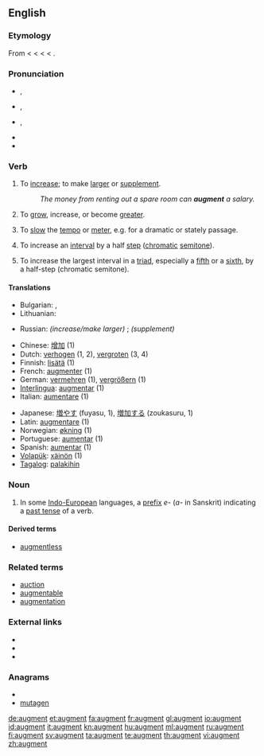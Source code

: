 {{wikipedia|dab=augment}}
==English==

===Etymology===
<!--(verb)-->From {{etyl|enm}} < {{etyl|fro}} {{term|lang=fro|augmenter}} < {{etyl|LL.}} {{term|lang=la|augmentare||to increase}} < {{etyl|la}} {{term|lang=la|augmentum||an increase, growth}} < {{term|lang=la|augere||to increase}}.

===Pronunciation===
* {{a|UK}} {{IPA|/ɔːɡˈmɛnt/}}, {{SAMPA|/O:g"mEnt/}}
* {{a|US|cot-caught}} {{IPA|/ɑɡˈmɛnt/}}, {{SAMPA|/Ag"mEnt/}}
* {{a|US}} {{enPR|ôg-mĕntʹ}} {{IPA|/ɔɡˈmɛnt/}}, {{SAMPA|/Og"mEnt/}}
*: {{audio|en-us-augment.ogg|Audio (US)}}
* {{rhymes|ɛnt}}
* {{hyphenation|aug|ment}}

===Verb===
{{en-verb}}

# {{transitive}} To [[increase]]; to make [[large]]r or [[supplement]].
#: ''The money from renting out a spare room can '''augment''' a salary.''
# {{reflexive}} To [[grow]], increase, or become [[greater]].
# {{music}} To [[slow]] the [[tempo]] or [[meter]], e.g. for a dramatic or stately passage.
# {{music}} To increase an [[interval]] by a half [[step]] ([[chromatic]] [[semitone]]).
# {{music}} To increase the largest interval in a [[triad]], especially a [[fifth]] or a [[sixth]], by a half-step (chromatic semitone).

====Translations====
{{trans-top|to increase, make larger or supplement}}
* Bulgarian: {{t|bg|увеличавам}},  {{t|bg|прибавям}}
* Lithuanian: {{t|lt|padidinti|xs=Lithuanian}}
{{trans-mid}}
* Russian: ''(increase/make larger)'' {{t+|ru|увеличивать}}; ''(supplement)'' {{t|ru|дополнять}}
{{trans-bottom}}

{{trans-top|to slow the tempo or meter}}
{{trans-mid}}
{{trans-bottom}}

{{trans-top|to increase an interval by a half step}}
{{trans-mid}}
{{trans-bottom}}

{{trans-top|to increase the largest interval in a triad}}
{{trans-mid}}
{{trans-bottom}}

{{checktrans-top}}
* Chinese: [[增加]] (1)
* Dutch: [[verhogen]] (1, 2), [[vergroten]] (3, 4)
* Finnish: [[lisätä]] (1)
* French: [[augmenter]] (1)
* German: [[vermehren]] (1), [[vergrößern]] (1)
* [[Interlingua]]: [[augmentar]] (1)
* Italian: [[aumentare]] (1)
{{trans-mid}}
* Japanese: [[増やす]] (fuyasu, 1), [[増加する]] (zoukasuru, 1)
* Latin: [[augmentare]] (1)
* Norwegian: [[økning]] (1)
* Portuguese: [[aumentar]] (1)
* Spanish: [[aumentar]] (1)
* [[Volapük]]: [[xäinön]] (1)
* [[Tagalog]]: [[palakihin]]
{{trans-bottom}}

===Noun===
{{en-noun}}

# {{grammar}} In some [[Indo-European]] languages, a [[prefix]] ''e-'' (''a-'' in Sanskrit) indicating a [[past tense]] of a verb.

====Derived terms====
* [[augmentless]]

===Related terms===
* [[auction]]
* [[augmentable]]
* [[augmentation]]

===External links===
* {{R:Webster 1913}}
* {{R:Century 1911}}
* {{R:OneLook}}

===Anagrams===
* {{alphagram|aegmntu}}
* [[mutagen#English|mutagen]]

[[de:augment]]
[[et:augment]]
[[fa:augment]]
[[fr:augment]]
[[gl:augment]]
[[io:augment]]
[[id:augment]]
[[it:augment]]
[[kn:augment]]
[[hu:augment]]
[[ml:augment]]
[[ru:augment]]
[[fi:augment]]
[[sv:augment]]
[[ta:augment]]
[[te:augment]]
[[th:augment]]
[[vi:augment]]
[[zh:augment]]